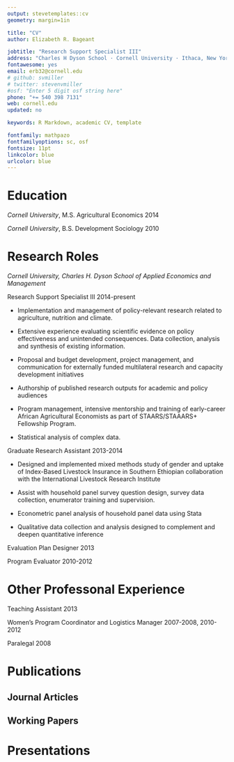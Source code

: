```yaml
---
output: stevetemplates::cv
geometry: margin=1in

title: "CV"
author: Elizabeth R. Bageant

jobtitle: "Research Support Specialist III"
address: "Charles H Dyson School · Cornell University · Ithaca, New York"
fontawesome: yes
email: erb32@cornell.edu
# github: svmiller
# twitter: stevenvmiller
#osf: "Enter 5 digit osf string here"
phone: "+= 540 398 7131"
web: cornell.edu
updated: no

keywords: R Markdown, academic CV, template

fontfamily: mathpazo
fontfamilyoptions: sc, osf
fontsize: 11pt
linkcolor: blue
urlcolor: blue
---
```


# Education

*Cornell University*, M.S. Agricultural Economics \hfill 2014

*Cornell University*, B.S. Development Sociology \hfill 2010


# Research Roles

*Cornell University, Charles H. Dyson School of Applied Economics and Management*

Research Support Specialist III \hfill 2014-present

  * Implementation and management of policy-relevant research related to agriculture, nutrition and climate.
  
  * Extensive experience evaluating scientific evidence on policy effectiveness and unintended consequences. Data collection, analysis and synthesis of existing information.
  
  * Proposal and budget development, project management, and communication for externally funded multilateral research and capacity development initiatives
  
  *	Authorship of published research outputs for academic and policy audiences
  
  * Program management, intensive mentorship and training of early-career African Agricultural Economists as part of STAARS/STAAARS+ Fellowship Program.
  
  * Statistical analysis of complex data. 

Graduate Research Assistant \hfill 2013-2014

  * Designed and implemented mixed methods study of gender and uptake of Index-Based Livestock Insurance in Southern Ethiopian collaboration with the International Livestock Research Institute 
  
  * Assist with household panel survey question design, survey data collection, enumerator training and supervision.

  * Econometric panel analysis of household panel data using Stata
  
  * Qualitative data collection and analysis designed to complement and deepen quantitative inference

Evaluation Plan Designer \hfill 2013

Program Evaluator \hfill 2010-2012

# Other Professonal Experience

Teaching Assistant \hfill 2013

Women's Program Coordinator and Logistics Manager \hfill 2007-2008, 2010-2012

Paralegal \hfill 2008

# Publications


## Journal Articles


## Working Papers



# Presentations



